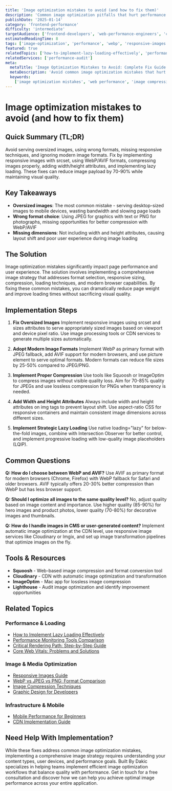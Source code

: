 ```yaml
---
title: 'Image optimization mistakes to avoid (and how to fix them)'
description: 'Common image optimization pitfalls that hurt performance and user experience, with practical solutions to fix them and achieve faster page loads.'
publishDate: '2025-01-14'
category: 'frontend-performance'
difficulty: 'intermediate'
targetAudience: ['frontend-developers', 'web-performance-engineers', 'content-creators']
estimatedReadingTime: 8
tags: ['image-optimization', 'performance', 'webp', 'responsive-images', 'common-mistakes']
featured: true
relatedTopics: ['how-to-implement-lazy-loading-effectively', 'performance-monitoring-tools-comparison', 'critical-rendering-path-guide', 'responsive-images-guide', 'webp-vs-jpeg-vs-png-format-comparison', 'image-compression-techniques', 'core-web-vitals-problems-solution', 'mobile-performance-beginners', 'cdn-implementation-guide', 'graphic-design-for-developers']
relatedServices: ['performance-audit']
meta:
  metaTitle: 'Image Optimization Mistakes to Avoid: Complete Fix Guide 2024'
  metaDescription: 'Avoid common image optimization mistakes that hurt performance. Learn to fix oversized images, wrong formats, and missing responsive techniques for faster loads.'
  keywords:
    ['image optimization mistakes', 'web performance', 'image compression', 'responsive images', 'webp optimization']
---
```


# Image optimization mistakes to avoid (and how to fix them)

## Quick Summary (TL;DR)

Avoid serving oversized images, using wrong formats, missing responsive techniques, and ignoring modern image formats. Fix by implementing responsive images with srcset, using WebP/AVIF formats, compressing images properly, adding width/height attributes, and implementing lazy loading. These fixes can reduce image payload by 70-90% while maintaining visual quality.

## Key Takeaways

- **Oversized images**: The most common mistake - serving desktop-sized images to mobile devices, wasting bandwidth and slowing page loads
- **Wrong format choice**: Using JPEG for graphics with text or PNG for photographs, missing opportunities for better compression with WebP/AVIF
- **Missing dimensions**: Not including width and height attributes, causing layout shift and poor user experience during image loading

## The Solution

Image optimization mistakes significantly impact page performance and user experience. The solution involves implementing a comprehensive image strategy that addresses format selection, responsive sizing, compression, loading techniques, and modern browser capabilities. By fixing these common mistakes, you can dramatically reduce page weight and improve loading times without sacrificing visual quality.

## Implementation Steps

1. **Fix Oversized Images**
   Implement responsive images using srcset and sizes attributes to serve appropriately sized images based on viewport and device pixel ratio. Use image processing tools or CDN services to generate multiple sizes automatically.

2. **Adopt Modern Image Formats**
   Implement WebP as primary format with JPEG fallback, add AVIF support for modern browsers, and use picture element to serve optimal formats. Modern formats can reduce file sizes by 25-50% compared to JPEG/PNG.

3. **Implement Proper Compression**
   Use tools like Squoosh or ImageOptim to compress images without visible quality loss. Aim for 70-85% quality for JPEGs and use lossless compression for PNGs when transparency is needed.

4. **Add Width and Height Attributes**
   Always include width and height attributes on img tags to prevent layout shift. Use aspect-ratio CSS for responsive containers and maintain consistent image dimensions across different sizes.

5. **Implement Strategic Lazy Loading**
   Use native loading="lazy" for below-the-fold images, combine with Intersection Observer for better control, and implement progressive loading with low-quality image placeholders (LQIP).

## Common Questions

**Q: How do I choose between WebP and AVIF?**
Use AVIF as primary format for modern browsers (Chrome, Firefox) with WebP fallback for Safari and older browsers. AVIF typically offers 20-30% better compression than WebP but has less browser support.

**Q: Should I optimize all images to the same quality level?**
No, adjust quality based on image content and importance. Use higher quality (85-90%) for hero images and product photos, lower quality (70-80%) for decorative images and thumbnails.

**Q: How do I handle images in CMS or user-generated content?**
Implement automatic image optimization at the CDN level, use responsive image services like Cloudinary or Imgix, and set up image transformation pipelines that optimize images on the fly.

## Tools & Resources

- **Squoosh** - Web-based image compression and format conversion tool
- **Cloudinary** - CDN with automatic image optimization and transformation
- **ImageOptim** - Mac app for lossless image compression
- **Lighthouse** - Audit image optimization and identify improvement opportunities

## Related Topics

### Performance & Loading
- [How to Implement Lazy Loading Effectively](/category/frontend-performance/how-to-implement-lazy-loading-effectively)
- [Performance Monitoring Tools Comparison](/category/frontend-performance/performance-monitoring-tools-comparison)
- [Critical Rendering Path: Step-by-Step Guide](/category/frontend-performance/critical-rendering-path-guide)
- [Core Web Vitals: Problems and Solutions](/category/frontend-performance/core-web-vitals-problems-solution)

### Image & Media Optimization
- [Responsive Images Guide](/topics/responsive-images-guide)
- [WebP vs JPEG vs PNG: Format Comparison](/topics/webp-vs-jpeg-vs-png-format-comparison)
- [Image Compression Techniques](/topics/image-compression-techniques)
- [Graphic Design for Developers](/topics/graphic-design-for-developers)

### Infrastructure & Mobile
- [Mobile Performance for Beginners](/category/frontend-performance/mobile-performance-beginners)
- [CDN Implementation Guide](/category/devops-cloud/cdn-implementation-guide)

## Need Help With Implementation?

While these fixes address common image optimization mistakes, implementing a comprehensive image strategy requires understanding your content types, user devices, and performance goals. Built By Dakic specializes in helping teams implement efficient image optimization workflows that balance quality with performance. Get in touch for a free consultation and discover how we can help you achieve optimal image performance across your entire application.

